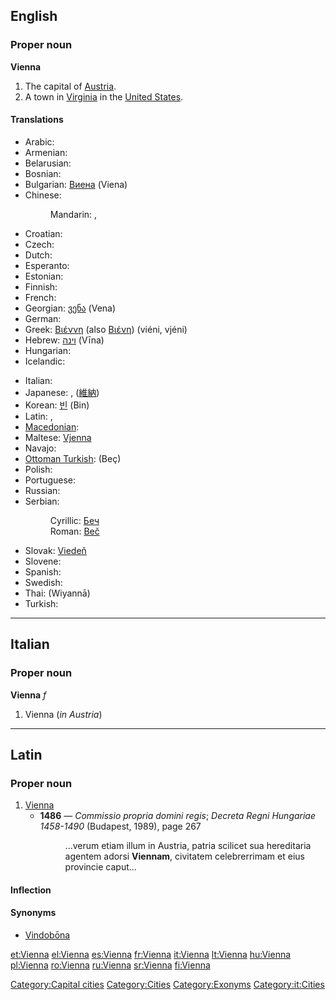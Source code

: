 {{wikipedia}}
==English==

===Proper noun===
'''Vienna'''

# The capital of [[Austria]].
# A town in [[Virginia]] in the [[United States]].

====Translations====
{{trans-top|capital of Austria}}
* Arabic: {{t|ar|فيينا|f|tr=fiyanna, viyénna|sc=Arab}}
* Armenian: {{t-|hy|Վիեննա|tr=Vienna|sc=Armn|xs=Armenian}}
* Belarusian: {{t-|be|Вена|f|tr=Vena|sc=Cyrl|xs=Belarusian}}
* Bosnian: {{t-|bs|Beč|m}}
* Bulgarian: [[Виена]] (Viena) {{f}}
* Chinese:
*: Mandarin: {{t|cmn|維也納|sc=Hani|xs=Mandarin}}, {{t|cmn|维也纳|tr=Wéiyěnà|sc=Hani|xs=Mandarin}}
* Croatian: {{t-|hr|Beč|m}}
* Czech: {{t-|cs|Vídeň|f}}
* Dutch: {{t-|nl|Wenen}}
* Esperanto: {{t-|eo|Vieno|xs=Esperanto}}
* Estonian: {{t+|et|Viin}}
* Finnish: {{t+|fi|Wien}}
* French: {{t+|fr|Vienne}}
* Georgian: [[ვენა]] (Vena)
* German: {{t+|de|Wien|n}}
* Greek: [[Βιέννη]] (also [[Βιένη]]) (viéni, vjéni) {{f}}
* Hebrew: [[וינה]] (Vīna)
* Hungarian: {{t+|hu|Bécs}}
* Icelandic: {{t-|is|Vín|f}}
{{trans-mid}}
* Italian: {{t+|it|Vienna|f}}
* Japanese: {{t-|cmn|ウィーン|tr=Wīn|sc=Jpan|xs=Mandarin}}, ([[維納]])
* Korean: [[빈]] (Bin)
* Latin: {{t-|la|Vienna}}, {{t+|la|Vindobona}}
* [[Macedonian]]: {{t|mk|Виена|f|tr=Viéna|sc=Cyrl|xs=Macedonian}}
* Maltese: [[Vjenna]]
* Navajo: {{tø|nv|Biin}}
* [[Ottoman Turkish]]: {{ota-Arab|[[بچ]]}} (Beç)
* Polish: {{t+|pl|Wiedeń|m}}
* Portuguese: {{t-|pt|Viena}}
* Russian: {{t-|ru|Вена|f|tr=Véna|sc=Cyrl}}
* Serbian:
*: Cyrillic: [[Беч]] {{m}}
*: Roman: [[Beč]] {{m}}
* Slovak: [[Viedeň]]
* Slovene: {{t+|sl|Dunaj|m}}
* Spanish: {{t+|es|Viena}}
* Swedish: {{t|sv|Wien}}
* Thai: {{Thai|[[เวียนนา]]}} (Wiyannā)
* Turkish: {{t+|tr|Viyana}}
{{trans-bottom}}

{{trans-top|in Virginia, USA}}
{{trans-mid}}
{{trans-bottom}}

[[Category:Capital cities]]
[[Category:Cities]]
[[Category:Exonyms]]

----

==Italian==

===Proper noun===
'''Vienna''' ''f''

# Vienna (''in Austria'')

[[Category:it:Cities]]

----

==Latin==

===Proper noun===
{{la-proper noun|Vienna|Viennae|Viennae|f|first}}

# [[#English|Vienna]]
#* '''1486''' — ''Commissio propria domini regis''; ''Decreta Regni Hungariae 1458-1490'' (Budapest, 1989), page 267
#*: ...verum etiam illum in Austria, patria scilicet sua hereditaria agentem adorsi '''Viennam''', civitatem celebrerrimam et eius provincie caput...

====Inflection====
{{la-decl-1st-loc|Vienn}}

====Synonyms====
* [[Vindobona|Vindobōna]]

[[et:Vienna]]
[[el:Vienna]]
[[es:Vienna]]
[[fr:Vienna]]
[[it:Vienna]]
[[lt:Vienna]]
[[hu:Vienna]]
[[pl:Vienna]]
[[ro:Vienna]]
[[ru:Vienna]]
[[sr:Vienna]]
[[fi:Vienna]]